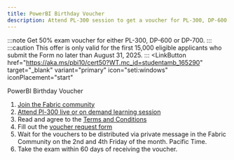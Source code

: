 ```yaml
---
title: PowerBI Birthday Voucher
description: Attend PL-300 session to get a voucher for PL-300, DP-600 or DP-700. 
---
```


:::note
Get 50% exam voucher for either PL-300, DP-600 or DP-700.
:::
:::caution
This offer is only valid for the first 15,000 eligible applicants who submit the Form no later than August 31, 2025.
:::
<LinkButton
  href="https://aka.ms/pbi10/cert50?WT.mc_id=studentamb_165290" target="_blank"
  variant="primary"
  icon="seti:windows"
  iconPlacement="start"
>
  PowerBI Birthday Voucher
</LinkButton>
<Steps>

1. [Join the Fabric community](https://community.fabric.microsoft.com/?WT.mc_id=studentamb_165290)
2. [Attend Pl-300 live or on demand learning session](https://developer.microsoft.com/en-us/reactor/series/S-1549/?WT.mc_id=studentamb_165290)
3. Read and agree to the [Terms and Conditions](https://community.fabric.microsoft.com/t5/custom/page/page-id/campaign_form?campaignID=Q0FNUEFJR05fMTc0OTIyNTI3NjQ4OQ%3D%3D&WT.mc_id=studentamb_165290)
4. Fill out the [voucher request form](https://aka.ms/pbi10/cert50?WT.mc_id=studentamb_165290)
6. Wait for the vouchers to be distributed via private message in the Fabric Community on the 2nd and 4th Friday of the month. Pacific Time. 
7. Take the exam within 60 days of receiving the voucher.

</Steps>
